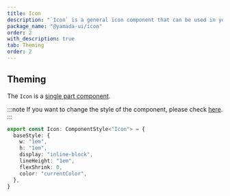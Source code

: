 ```yaml
---
title: Icon
description: "`Icon` is a general icon component that can be used in your projects."
package_name: "@yamada-ui/icon"
order: 2
with_description: true
tab: Theming
order: 2
---
```


## Theming

The `Icon` is a [single part component](/styled-system/theming/component-styles#single-part-components).

:::note
If you want to change the style of the component, please check [here](/styled-system/theming/customize-theme#changing-the-style-of-components).
:::

```ts
export const Icon: ComponentStyle<"Icon"> = {
  baseStyle: {
    w: "1em",
    h: "1em",
    display: "inline-block",
    lineHeight: "1em",
    flexShrink: 0,
    color: "currentColor",
  },
}
```
